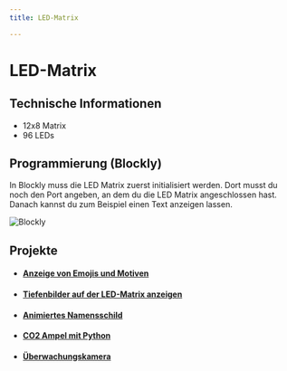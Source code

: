 ```yaml
---
title: LED-Matrix

---
```


# LED-Matrix

<ImageWithText src={ledMatrix} alt="LED-Matrix" title="LED-Matrix"/> 

## Technische Informationen 
 * 12x8 Matrix
 * 96 LEDs



## Programmierung (Blockly)
In Blockly muss die LED Matrix zuerst initialisiert werden. Dort musst du noch den Port angeben, an dem du die LED Matrix angeschlossen hast. Danach kannst du zum Beispiel einen Text anzeigen lassen.


![Blockly](/img/hardware-bilder/led-matrix/led-matrix-block.svg) 

## Projekte


* #### [Anzeige von Emojis und Motiven](https://sensebox.de/projects/de/2024-04-02-smiley)
* #### [Tiefenbilder auf der LED-Matrix anzeigen](https://sensebox.de/projects/de/2024-04-02-tof-led)
* #### [Animiertes Namensschild](https://sensebox.de/projects/de/2024-04-02-namensschild)
* #### [CO2 Ampel mit Python](https://sensebox.de/projects/de/2024-04-02-circuitpython-co2-ampel)
* #### [Überwachungskamera](https://sensebox.de/projects/de/2024-04-02-%C3%BCberwachungskamera)




